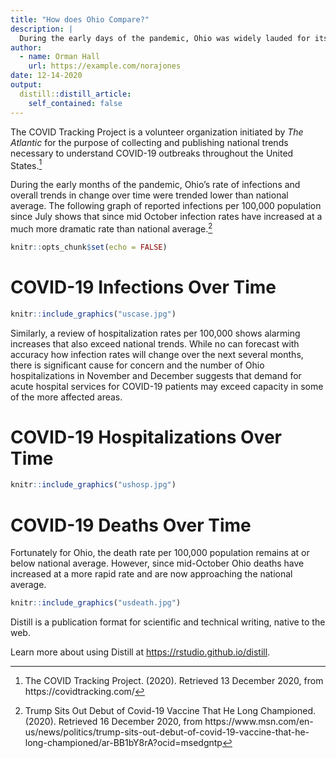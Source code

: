 ```yaml
---
title: "How does Ohio Compare?"
description: |
  During the early days of the pandemic, Ohio was widely lauded for its response to COVID-19, but what does recent data tell us about Ohio's performance? The following blog delves into national data and puts recent Ohio trends as of Saturday, December 12, in the broader context of national data.
author:
  - name: Orman Hall
    url: https://example.com/norajones
date: 12-14-2020
output:
  distill::distill_article:
    self_contained: false
---
```


The COVID Tracking Project is a volunteer organization initiated by _The Atlantic_ for the purpose of collecting and publishing national trends necessary to understand COVID-19 outbreaks throughout the United States.^[The COVID Tracking Project. (2020). Retrieved 13 December 2020, from https://covidtracking.com/] 

During the early months of the pandemic, Ohio's rate of infections and overall trends in change over time were trended lower than national average. The following graph of reported infections per 100,000 population since July shows that since mid October infection rates have increased at a much more dramatic rate than national average.^[Trump Sits Out Debut of Covid-19 Vaccine That He Long Championed. (2020). Retrieved 16 December 2020, from https://www.msn.com/en-us/news/politics/trump-sits-out-debut-of-covid-19-vaccine-that-he-long-championed/ar-BB1bY8rA?ocid=msedgntp]

```r
knitr::opts_chunk$set(echo = FALSE)
```

# COVID-19 Infections Over Time

```r
knitr::include_graphics("uscase.jpg")
```

Similarly, a review of hospitalization rates per 100,000 shows alarming increases that also exceed national trends. While no can forecast with accuracy how infection rates will change over the next several months, there is significant cause for concern and the number of Ohio hospitalizations in November and December suggests that demand for acute hospital services for COVID-19 patients may exceed capacity in some of the more affected areas.

# COVID-19 Hospitalizations Over Time

```r
knitr::include_graphics("ushosp.jpg")
```

# COVID-19 Deaths Over Time

Fortunately for Ohio, the death rate per 100,000 population remains at or below national average. However, since mid-October Ohio deaths have increased at a more rapid rate and are now approaching the national average. 

```r
knitr::include_graphics("usdeath.jpg")
```

Distill is a publication format for scientific and technical writing, native to the web.

Learn more about using Distill at <https://rstudio.github.io/distill>.


